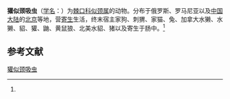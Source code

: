 {{Speciesbox
| name = 獾似颈吸虫
| status = 
| status_system = 
| image = 
| genus = Isthmiophora
| species = melis
| authority = (Schrank, 1788)<ref name='id10073'>{{cite web| url =http://www.bioinfo.cn/db05/BjdwSpecies.php?action=view&id=10073| title =獾似颈吸虫| work =《中国动物物种编目数据库》| publisher =中国科学院微生物研究所| author =中国科学院动物研究所| accessdate =2009-04-16| deadurl =yes| archiveurl =https://web.archive.org/web/20160305043421/http://www.bioinfo.cn/db05/BjdwSpecies.php?action=view&id=10073| archivedate =2016-03-05}}</ref>
}}

'''獾似颈吸虫'''（[[学名|学名]]：{{lang|la|''Isthmiophora melis''}}）为[[棘口科|棘口科]][[似颈属|似颈属]]的动物。分布于俄罗斯、罗马尼亚以及[[中国大陆|中国大陆]]的[[北京|北京]]等地，营[[寄生|寄生]]生活，终末宿主家狗、刺猬、家猫、兔、加拿大水獭、水獭、貂、獾、鼬、黄鼠狼、北美水貂、猪以及寄生于肠中。<ref name='id10073'/>

== 参考文献 ==
{{reflist}}

{{Wikispecies|Isthmiophora melis}}
{{Taxonbar|from=Q5017878}}

[[Category:似颈属|獾似颈吸虫]]


{{吸虫小作品}}